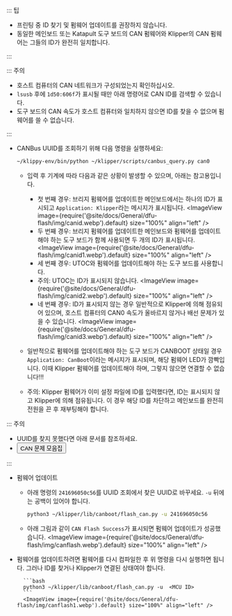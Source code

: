 ::: 팁

* 프린팅 중 ID 찾기 및 펌웨어 업데이트를 권장하지 않습니다.
* 동일한 메인보드 또는 Katapult 도구 보드의 CAN 펌웨어와 Klipper의 CAN 펌웨어는 그들의 ID가 완전히 일치합니다.

:::

::: 주의

* 호스트 컴퓨터의 CAN 네트워크가 구성되었는지 확인하십시오.
* `lsusb` 후에 `1d50:606f`가 표시될 때만 아래 명령어로 CAN ID를 검색할 수 있습니다.
* 도구 보드의 CAN 속도가 호스트 컴퓨터와 일치하지 않으면 ID를 찾을 수 없으며 펌웨어를 쓸 수 없습니다.

:::

* CANBus UUID를 조회하기 위해 다음 명령을 실행하세요:

    ```bash
    ~/klippy-env/bin/python ~/klipper/scripts/canbus_query.py can0
    ```

    * 입력 후 기계에 따라 다음과 같은 상황이 발생할 수 있으며, 아래는 참고용입니다.
        * 첫 번째 경우: 브리지 펌웨어를 업데이트한 메인보드에서는 하나의 ID가 표시되고 `Application: Klipper`라는 메시지가 표시됩니다.
            <ImageView image={require('@site/docs/General/dfu-flash/img/canid.webp').default} size="100%" align="left" />  
        * 두 번째 경우: 브리지 펌웨어를 업데이트한 메인보드와 펌웨어를 업데이트해야 하는 도구 보드가 함께 사용되면 두 개의 ID가 표시됩니다.
            <ImageView image={require('@site/docs/General/dfu-flash/img/canid1.webp').default} size="100%" align="left" />  
        * 세 번째 경우: UTOC와 펌웨어를 업데이트해야 하는 도구 보드를 사용합니다.
        * 주의: UTOC는 ID가 표시되지 않습니다.
            <ImageView image={require('@site/docs/General/dfu-flash/img/canid2.webp').default} size="100%" align="left" />  
        * 네 번째 경우: ID가 표시되지 않는 경우 일반적으로 Klipper에 의해 점유되어 있으며, 호스트 컴퓨터의 CAN0 속도가 올바르지 않거나 배선 문제가 있을 수 있습니다.
            <ImageView image={require('@site/docs/General/dfu-flash/img/canid3.webp').default} size="100%" align="left" />  

    * 일반적으로 펌웨어를 업데이트해야 하는 도구 보드가 CANBOOT 상태일 경우 `Application: CanBoot`이라는 메시지가 표시되며, 해당 펌웨어 LED가 깜빡입니다. 이때 Klipper 펌웨어를 업데이트해야 하며, 그렇지 않으면 연결할 수 없습니다!!!
    * 주의: Klipper 펌웨어가 이미 설정 파일에 ID를 입력했다면, ID는 표시되지 않고 Klipper에 의해 점유됩니다. 이 경우 해당 ID를 차단하고 메인보드를 완전히 전원을 끈 후 재부팅해야 합니다.

::: 주의

* UUID를 찾지 못했다면 아래 문서를 참조하세요.
* <Button variant="contained" disableElevation href="/docs/DebugDoc/faq/klipper_can">CAN 문제 모음집</Button>

:::

* 펌웨어 업데이트

    * 아래 명령의 `241696050c56`를 UUID 조회에서 찾은 UUID로 바꾸세요. `-u` 뒤에는 공백이 있어야 합니다.
        ```bash
        python3 ~/klipper/lib/canboot/flash_can.py -u 241696050c56
        ```

    * 아래 그림과 같이 `CAN Flash Success`가 표시되면 펌웨어 업데이트가 성공했습니다.
        <ImageView image={require('@site/docs/General/dfu-flash/img/canflash.webp').default} size="100%" align="left" />  

* 펌웨어를 업데이트하려면 펌웨어를 다시 컴파일한 후 위 명령을 다시 실행하면 됩니다. 그러나 ID를 찾거나 Klipper가 연결된 상태여야 합니다.

        ```bash
        python3 ~/klipper/lib/canboot/flash_can.py -u  <MCU ID>
        ```
        <ImageView image={require('@site/docs/General/dfu-flash/img/canflash1.webp').default} size="100%" align="left" />  
